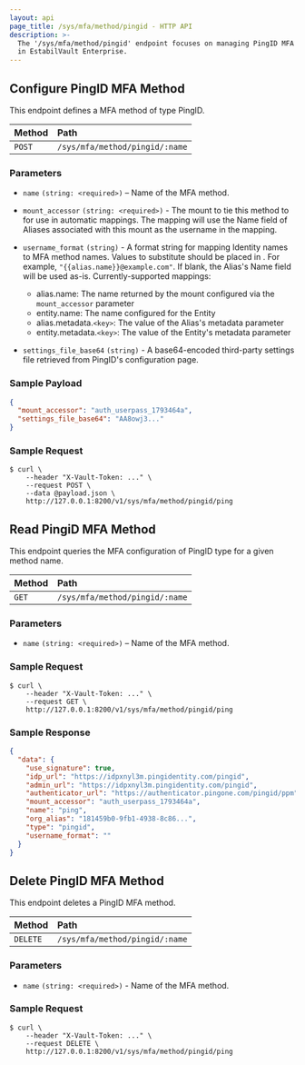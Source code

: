 ```yaml
---
layout: api
page_title: /sys/mfa/method/pingid - HTTP API
description: >-
  The '/sys/mfa/method/pingid' endpoint focuses on managing PingID MFA behaviors
  in EstabilVault Enterprise.
---
```


## Configure PingID MFA Method

This endpoint defines a MFA method of type PingID.

| Method | Path                           |
| :----- | :----------------------------- |
| `POST` | `/sys/mfa/method/pingid/:name` |

### Parameters

- `name` `(string: <required>)` – Name of the MFA method.

- `mount_accessor` `(string: <required>)` - The mount to tie this method to for use in automatic mappings. The mapping will use the Name field of Aliases associated with this mount as the username in the mapping.

- `username_format` `(string)` - A format string for mapping Identity names to MFA method names. Values to substitute should be placed in . For example, `"{{alias.name}}@example.com"`. If blank, the Alias's Name field will be used as-is. Currently-supported mappings:

  - alias.name: The name returned by the mount configured via the `mount_accessor` parameter
  - entity.name: The name configured for the Entity
  - alias.metadata.`<key>`: The value of the Alias's metadata parameter
  - entity.metadata.`<key>`: The value of the Entity's metadata parameter

- `settings_file_base64` `(string)` - A base64-encoded third-party settings file retrieved from PingID's configuration page.

### Sample Payload

```json
{
  "mount_accessor": "auth_userpass_1793464a",
  "settings_file_base64": "AA8owj3..."
}
```

### Sample Request

```shell-session
$ curl \
    --header "X-Vault-Token: ..." \
    --request POST \
    --data @payload.json \
    http://127.0.0.1:8200/v1/sys/mfa/method/pingid/ping
```

## Read PingiD MFA Method

This endpoint queries the MFA configuration of PingID type for a given method
name.

| Method | Path                           |
| :----- | :----------------------------- |
| `GET`  | `/sys/mfa/method/pingid/:name` |

### Parameters

- `name` `(string: <required>)` – Name of the MFA method.

### Sample Request

```shell-session
$ curl \
    --header "X-Vault-Token: ..." \
    --request GET \
    http://127.0.0.1:8200/v1/sys/mfa/method/pingid/ping

```

### Sample Response

```json
{
  "data": {
    "use_signature": true,
    "idp_url": "https://idpxnyl3m.pingidentity.com/pingid",
    "admin_url": "https://idpxnyl3m.pingidentity.com/pingid",
    "authenticator_url": "https://authenticator.pingone.com/pingid/ppm",
    "mount_accessor": "auth_userpass_1793464a",
    "name": "ping",
    "org_alias": "181459b0-9fb1-4938-8c86...",
    "type": "pingid",
    "username_format": ""
  }
}
```

## Delete PingID MFA Method

This endpoint deletes a PingID MFA method.

| Method   | Path                           |
| :------- | :----------------------------- |
| `DELETE` | `/sys/mfa/method/pingid/:name` |

### Parameters

- `name` `(string: <required>)` - Name of the MFA method.

### Sample Request

```shell-session
$ curl \
    --header "X-Vault-Token: ..." \
    --request DELETE \
    http://127.0.0.1:8200/v1/sys/mfa/method/pingid/ping

```
